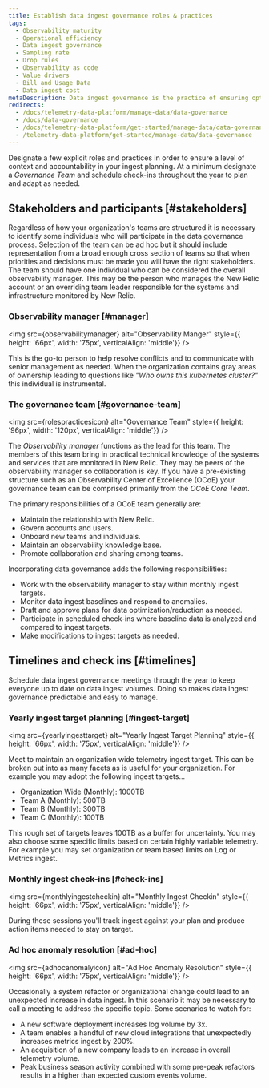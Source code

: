 ```yaml
---
title: Establish data ingest governance roles & practices
tags:
  - Observability maturity
  - Operational efficiency 
  - Data ingest governance
  - Sampling rate
  - Drop rules
  - Observability as code
  - Value drivers
  - Bill and Usage Data
  - Data ingest cost
metaDescription: Data ingest governance is the practice of ensuring optimal value for telemetry data collected. 
redirects:
  - /docs/telemetry-data-platform/manage-data/data-governance
  - /docs/data-governance
  - /docs/telemetry-data-platform/get-started/manage-data/data-governance
  - /telemetry-data-platform/get-started/manage-data/data-governance
---
```







Designate a few explicit roles and practices in order to ensure a level of context and accountability in your ingest planning.  At a minimum designate a _Governance Team_ and schedule check-ins throughout the year to plan and adapt as needed.

## Stakeholders and participants [#stakeholders]

Regardless of how your organization's teams are structured it is necessary to identify some individuals who will participate in the data governance process.  Selection of the team can be ad hoc but it should include representation from a broad enough cross section of teams so that when priorities and decisions must be made you will have the right stakeholders.  The team should have one individual who can be considered the overall observability manager.  This may be the person who manages the New Relic account or an overriding team leader responsible for the systems and infrastructure monitored by New Relic.

### Observability manager [#manager]

<img
  src={observabilitymanager}
  alt="Observability Manger"
  style={{ height: '66px', width: '75px', verticalAlign: 'middle'}}
/>

This is the go-to person to help resolve conflicts and to communicate with senior management as needed.  When the organization contains gray areas of ownership leading to questions like _"Who owns this kubernetes cluster?"_ this individual is instrumental.

### The governance team [#governance-team]

<img
  src={rolespracticesicon}
  alt="Governance Team"
  style={{ height: '96px', width: '120px', verticalAlign: 'middle'}}
/>

The _Observability manager_ functions as the lead for this team.  The members of this team bring in practical technical knowledge of the systems and services that are monitored in New Relic.  They may be peers of the observability manager so collaboration is key.
If you have a pre-existing structure such as an Observability Center of Excellence (OCoE) your governance team can be comprised primarily from the _OCoE Core Team_.

The primary responsibilities of a OCoE team generally are:

* Maintain the relationship with New Relic.
* Govern accounts and users.
* Onboard new teams and individuals.
* Maintain an observability knowledge base.
* Promote collaboration and sharing among teams.

Incorporating data governance adds the following responsibilities:

* Work with the observability manager to stay within monthly ingest targets.
* Monitor data ingest baselines and respond to anomalies.
* Draft and approve plans for data optimization/reduction as needed.
* Participate in scheduled check-ins where baseline data is analyzed and compared to ingest targets.
* Make modifications to ingest targets as needed.

## Timelines and check ins [#timelines]

Schedule data ingest governance meetings through the year to keep everyone up to date on data ingest volumes. Doing so makes data ingest governance predictable and easy to manage.

### Yearly ingest target planning [#ingest-target]

<img
  src={yearlyingesttarget}
  alt="Yearly Ingest Target Planning"
  style={{ height: '66px', width: '75px', verticalAlign: 'middle'}}
/>

Meet to maintain an organization wide telemetry ingest target.  This can be broken out into as many facets as is useful for your organization.  For example you may adopt the following ingest targets...

* Organization Wide (Monthly): 1000TB
* Team A (Monthly): 500TB
* Team B (Monthly): 300TB
* Team C (Monthly): 100TB

This rough set of targets leaves 100TB as a buffer for uncertainty. You may also choose some specific limits based on certain highly variable telemetry. For example you may set organization or team based limits on Log or Metrics ingest.

### Monthly ingest check-ins [#check-ins]

<img
  src={monthlyingestcheckin}
  alt="Monthly Ingest Checkin"
  style={{ height: '66px', width: '75px', verticalAlign: 'middle'}}
/>

During these sessions you'll track ingest against your plan and produce action items needed to stay on target.

### Ad hoc anomaly resolution [#ad-hoc]

<img
  src={adhocanomalyicon}
  alt="Ad Hoc Anomaly Resolution"
  style={{ height: '66px', width: '75px', verticalAlign: 'middle'}}
/>

Occasionally a system refactor or organizational change could lead to an unexpected increase in data ingest.  In this scenario it may be necessary to call a meeting to address the specific topic.  Some scenarios to watch for:

* A new software deployment increases log volume by 3x.
* A team enables a handful of new cloud integrations that unexpectedly increases metrics ingest by 200%.
* An acquisition of a new company leads to an increase in overall telemetry volume.
* Peak business season activity combined with some pre-peak refactors results in a higher than expected custom events volume.

